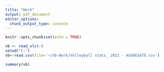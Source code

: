 ```yaml
---
title: "Work"
output: pdf_document
editor_options: 
  chunk_output_type: console
---
```


```r
knitr::opts_chunk$set(echo = TRUE)
```

```r
vb <- read_xls(~)
setwd("C:")
vb<-read.csv(file='~/Vb-Work/Volleyball stats_ 2021 - AGGREGATE.csv')

summary(vb)
```

